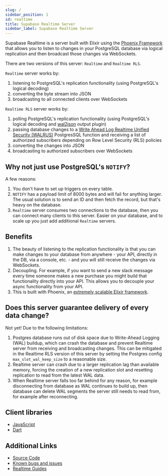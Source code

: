 ```yaml
---
slug: /
sidebar_position: 1
id: realtime
title: Supabase Realtime Server
sidebar_label: Supabase Realtime Server
---
```


Supabase Realtime is a server built with Elixir using the [Phoenix Framework](https://www.phoenixframework.org) that allows you to listen to changes in your PostgreSQL database via logical replication and then broadcast those changes via WebSockets.

There are two versions of this server: `Realtime` and `Realtime RLS`.

`Realtime` server works by:

1. listening to PostgreSQL's replication functionality (using PostgreSQL's logical decoding)
2. converting the byte stream into JSON
3. broadcasting to all connected clients over WebSockets

`Realtime RLS` server works by:

1. polling PostgreSQL's replication functionality (using PostgreSQL's logical decoding and [wal2json](https://github.com/eulerto/wal2json) output plugin)
2. passing database changes to a [Write Ahead Log Realtime Unified Security (WALRUS)](https://github.com/supabase/walrus) PostgresSQL function and receiving a list of authorized subscribers depending on Row Level Security (RLS) policies
3. converting the changes into JSON
4. broadcasting to authorized subscribers over WebSockets

## Why not just use PostgreSQL's `NOTIFY`?

A few reasons:

1. You don't have to set up triggers on every table.
2. `NOTIFY` has a payload limit of 8000 bytes and will fail for anything larger. The usual solution is to send an ID and then fetch the record, but that's heavy on the database.
3. `Realtime` server consumes two connections to the database, then you can connect many clients to this server. Easier on your database, and to scale up you just add additional `Realtime` servers.

## Benefits

1. The beauty of listening to the replication functionality is that you can make changes to your database from anywhere - your API, directly in the DB, via a console, etc. - and you will still receive the changes via WebSockets.
2. Decoupling. For example, if you want to send a new slack message every time someone makes a new purchase you might build that functionality directly into your API. This allows you to decouple your async functionality from your API.
3. This is built with Phoenix, an [extremely scalable Elixir framework](https://www.phoenixframework.org/blog/the-road-to-2-million-websocket-connections).

## Does this server guarantee delivery of every data change?

Not yet! Due to the following limitations:

1. Postgres database runs out of disk space due to Write-Ahead Logging (WAL) buildup, which can crash the database and prevent Realtime server from receiving and broadcasting changes. This can be mitigated in the Realtime RLS version of this server by setting the Postgres config `max_slot_wal_keep_size` to a reasonable size.
2. Realtime server can crash due to a larger replication lag than available memory, forcing the creation of a new replication slot and resetting replication to read from the latest WAL data.
3. When Realtime server falls too far behind for any reason, for example disconnecting from database as WAL continues to build up, then database can delete WAL segments the server still needs to read from, for example after reconnecting.

## Client libraries

- [JavaScript](https://github.com/supabase/realtime-js)
- [Dart](https://github.com/supabase/realtime-dart)

## Additional Links

- [Source Code](https://github.com/supabase/realtime)
- [Known bugs and issues](https://github.com/supabase/realtime/issues)
- [Realtime Guides](https://supabase.com/docs/guides/realtime)
